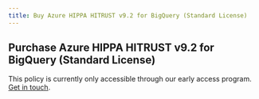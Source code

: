 ```yaml
---
title: Buy Azure HIPPA HITRUST v9.2 for BigQuery (Standard License)
---
```


## Purchase Azure HIPPA HITRUST v9.2 for BigQuery (Standard License)

This policy is currently only accessible through our early access program. [Get in touch](/contact-policies).
